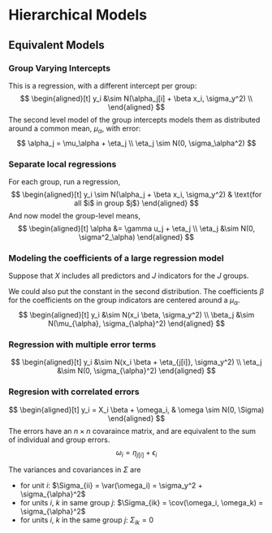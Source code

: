 # Hierarchical Models


## Equivalent Models

### Group Varying Intercepts

This is a regression, with a different intercept per group:
$$
\begin{aligned}[t]
y_i &\sim N(\alpha_j[i] + \beta x_i, \sigma_y^2) \\
\end{aligned}
$$
The second level model of the group intercepts models them as distributed around a common mean, $\mu_\alpha$, with error:
$$
\alpha_j = \mu_\alpha + \eta_j \\
\eta_j \sim N(0, \sigma_\alpha^2)
$$

### Separate local regressions

For each group, run a regression,
$$
\begin{aligned}[t]
y_i \sim N(\alpha_j + \beta x_i, \sigma_y^2) & \text{for all $i$ in group $j$}
\end{aligned}
$$
And now model the group-level means,
$$
\begin{aligned}[t]
\alpha &= \gamma u_j + \eta_j \\
\eta_j &\sim N(0, \sigma^2_\alpha)
\end{aligned}
$$


### Modeling the coefficients of a large regression model

Suppose that $X$ includes all predictors and $J$ indicators for the $J$ groups. 

We could also put the constant in the second distribution. The coefficients $\beta$ for the coefficients on the group indicators are centered around a $\mu_\alpha$.
$$
\begin{aligned}[t]
y_i &\sim N(x_i \beta, \sigma_y^2) \\
\beta_j &\sim N(\mu_{\alpha}, \sigma_{\alpha}^2)
\end{aligned}
$$

### Regression with multiple error terms

$$
\begin{aligned}[t]
y_i &\sim N(x_i \beta + \eta_{j[i]}, \sigma_y^2) \\
\eta_j &\sim N(0, \sigma_{\alpha}^2)
\end{aligned}
$$

### Regresion with correlated errors

$$
\begin{aligned}[t]
y_i = X_i \beta + \omega_i, & \omega \sim N(0, \Sigma)
\end{aligned}
$$
The errors have an $n \times n$ covaraince matrix, and are
equivalent to the sum of individual and group errors.
$$
\omega_i = \eta_{j[i]} + \epsilon_i
$$

The variances and covariances in $\Sigma$ are

- for unit $i$: $\Sigma_{ii} = \var(\omega_i) = \sigma_y^2 + \sigma_{\alpha}^2$
- for units $i$, $k$ in same group $j$: $\Sigma_{ik} = \cov(\omega_i, \omega_k) = \sigma_{\alpha}^2$
- for units $i$, $k$ in the same group $j$: $\Sigma_{ik} = 0$
